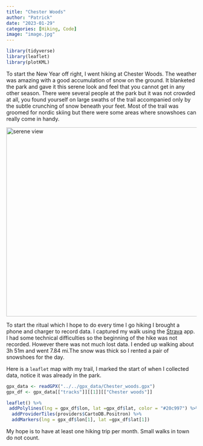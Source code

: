 ```yaml
---
title: "Chester Woods"
author: "Patrick"
date: "2023-01-29"   
categories: [Hiking, Code]
image: "image.jpg"
---
```


```r
library(tidyverse)
library(leaflet)
library(plotKML)
```


To start the New Year off right, I went hiking at Chester Woods. The weather was amazing with a good accumulation of snow on the ground. It blanketed the park and gave it this serene look and feel that you cannot get in any other season. There were several people at the park but it was not crowded at all, you found yourself on large swaths of the trail accompanied only by the subtle crunching of snow beneath your feet. Most of the trail was groomed for nordic skiing but there were some areas where snowshoes can really come in handy. 

<img src="image.jpg" alt="serene view" height=500 width=800>

To start the ritual which I hope to do every time I go hiking I brought a phone and charger to record data. I captured my walk using the [Strava](https://www.strava.com/dashboard) app. I had some technical difficulties so the beginning of the hike was not recorded. However there was not much lost data. I ended up walking about 3h 51m and went 7.84 mi.The snow was thick so I rented a pair of snowshoes for the day. 



Here is a `leaflet` map with my trail, I marked the start of when I collected data, notice it was already in the park.

```r

gpx_data <- readGPX("../../gpx_data/Chester_woods.gpx")
gpx_df <- gpx_data[["tracks"]][[1]][["Chester woods"]]

leaflet() %>%
 addPolylines(lng = gpx_df$lon, lat =gpx_df$lat, color = "#20c997") %>%
  addProviderTiles(providers$CartoDB.Positron) %>%
  addMarkers(lng = gpx_df$lon[1], lat =gpx_df$lat[1])
```


My hope is to have at least one hiking trip per month. Small walks in town do not count.